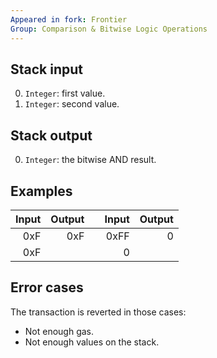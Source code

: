 ```yaml
---
Appeared in fork: Frontier
Group: Comparison & Bitwise Logic Operations
---
```


## Stack input

0. `Integer`: first value.
1. `Integer`: second value.

## Stack output

0. `Integer`: the bitwise AND result.

## Examples

| Input | Output | | Input | Output |
|------:|-------:|-|------:|-------:|
| 0xF | 0xF | | 0xFF | 0 |
| 0xF | | | 0 | |

## Error cases

The transaction is reverted in those cases:
- Not enough gas.
- Not enough values on the stack.

